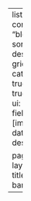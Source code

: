 ---
listing:
  contents: "blog/*/*.qmd"
  sort: "date desc"
  type: grid
  categories: true
  sort-ui: true
  filter-ui: true
  fields: [image, date, title, description]
  
page-layout: full
title-block-banner: true
---